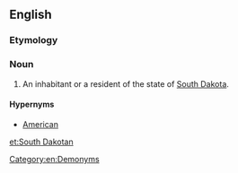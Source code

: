 ==English==

===Etymology===
{{suffix|South Dakota|an}}

===Noun===
{{en-noun|head=[[South]] [[Dakotan]]}}

# An inhabitant or a resident of the state of [[South Dakota]].

====Hypernyms====
*[[American]]

[[Category:en:Demonyms]]

[[et:South Dakotan]]